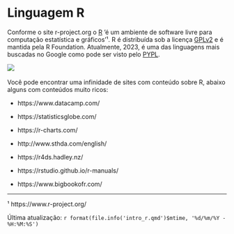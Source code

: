 # Linguagem R

Conforme o site r-project.org o [R](https://www.r-project.org/about.html) 'é um ambiente de software livre para computação estatística e gráficos'¹. R é distribuída sob a licença [GPLv2](https://www.r-project.org/COPYING) e é mantida pela R Foundation. Atualmente, 2023, é uma das linguagens mais buscadas no Google como pode ser visto pelo [PYPL](https://pypl.github.io/PYPL.html).

![](images/intro/pypl.PNG)
 

Você pode encontrar uma infinidade de sites com conteúdo sobre R, abaixo alguns com conteúdos muito ricos:

-   https://www.datacamp.com/

-   https://statisticsglobe.com/

-   https://r-charts.com/

-   http://www.sthda.com/english/

-   https://r4ds.hadley.nz/

-   https://rstudio.github.io/r-manuals/

-   https://www.bigbookofr.com/

------------------------------------------------------------------------

¹ https://www.r-project.org/

Última atualização: `r format(file.info('intro_r.qmd')$mtime, '%d/%m/%Y - %H:%M:%S')`
